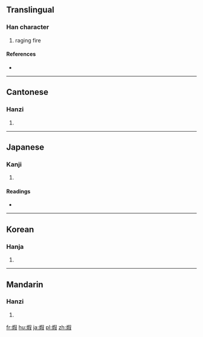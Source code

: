 ==Translingual==

===Han character===
{{Han char|rn=86|rad=火|as=09|sn=13|four=97847|canj=FRSE}}

# raging fire

====References====
* {{Han ref|kx=0675.260|dkj=19173|dj=1087.040|hdz=32220.040|uh=7146|ud=28998|bh=B7DA|bd=47066}}

----

==Cantonese==

===Hanzi===
{{yue-hanzi|jyut=|y=dyun6}}

# {{defn|lang=yue|sort=火09}}

----

==Japanese==

===Kanji===
{{ja-kanji|grade=|rs=火09}}

# {{defn|lang=ja|sort=火09}}

====Readings====
* {{ja-readings|on=[[か]] (ka), [[け]] (ke)|kun=[[あつい]] (atsui)}}

----

==Korean==

===Hanja===
{{ko-hanja|hangeul=하|eumhun=|rv=ha|mr=ha|y=ha}}

# {{defn|lang=ko|sort=火09}}

----

==Mandarin==

===Hanzi===
{{cmn-hanzi|pin=[[xiā]] ([[xia1]])|wg=hsia<sup>1</sup>}}

# {{defn|lang=cmn|sort=火09}}

[[fr:煆]]
[[hu:煆]]
[[ja:煆]]
[[pl:煆]]
[[zh:煆]]